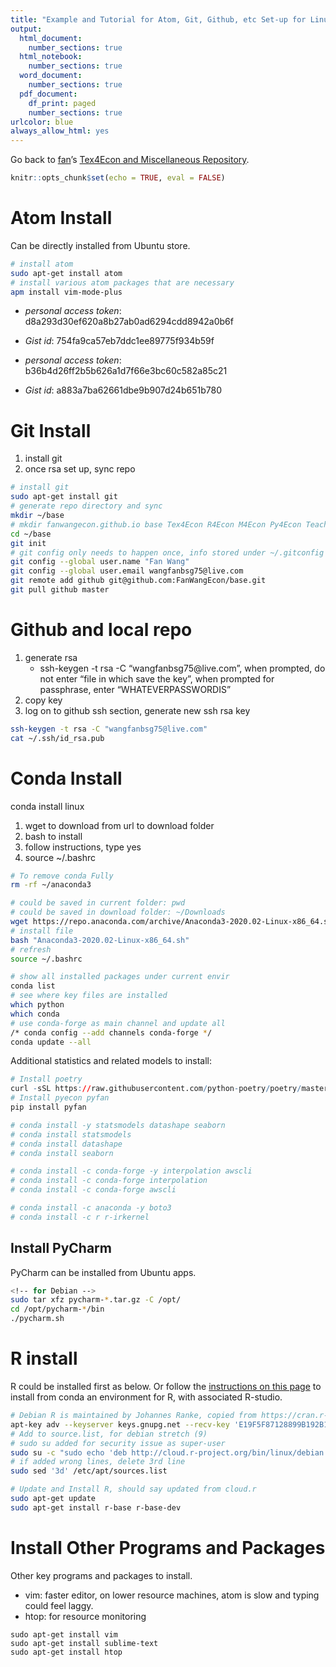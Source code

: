 ```yaml
---
title: "Example and Tutorial for Atom, Git, Github, etc Set-up for Linux"
output:
  html_document:
    number_sections: true
  html_notebook:
    number_sections: true
  word_document:
    number_sections: true
  pdf_document:
    df_print: paged
    number_sections: true
urlcolor: blue
always_allow_html: yes
---
```


Go back to [fan](http://fanwangecon.github.io/)'s [Tex4Econ and Miscellaneous Repository](http://fanwangecon.github.io/Tex4Econ/).

```r
knitr::opts_chunk$set(echo = TRUE, eval = FALSE)
```

# Atom Install

Can be directly installed from Ubuntu store.

```bash
# install atom
sudo apt-get install atom
# install various atom packages that are necessary
apm install vim-mode-plus
```

- *personal access token*: d8a293d30ef620a8b27ab0ad6294cdd8942a0b6f
- *Gist id*: 754fa9ca57eb7ddc1ee89775f934b59f

- *personal access token*: b36b4d26ff2b5b626a1d7f66e3bc60c582a85c21
- *Gist id*: a883a7ba62661dbe9b907d24b651b780

# Git Install

1. install git
2. once rsa set up, sync repo

```bash
# install git
sudo apt-get install git
# generate repo directory and sync
mkdir ~/base
# mkdir fanwangecon.github.io base Tex4Econ R4Econ M4Econ Py4Econ Teaching
cd ~/base
git init
# git config only needs to happen once, info stored under ~/.gitconfig
git config --global user.name "Fan Wang"
git config --global user.email wangfanbsg75@live.com
git remote add github git@github.com:FanWangEcon/base.git
git pull github master
```

# Github and local repo

1. generate rsa
    - ssh-keygen -t rsa -C "wangfanbsg75@live.com", when prompted, do not enter "file in which save the key", when prompted for passphrase, enter "WHATEVERPASSWORDIS"
2. copy key
3. log on to github ssh section, generate new ssh rsa key

```bash
ssh-keygen -t rsa -C "wangfanbsg75@live.com"
cat ~/.ssh/id_rsa.pub
```

# Conda Install

conda install linux

1. wget to download from url to download folder
2. bash to install
3. follow instructions, type yes
4. source ~/.bashrc

```bash
# To remove conda Fully
rm -rf ~/anaconda3

# could be saved in current folder: pwd
# could be saved in download folder: ~/Downloads
wget https://repo.anaconda.com/archive/Anaconda3-2020.02-Linux-x86_64.sh
# install file
bash "Anaconda3-2020.02-Linux-x86_64.sh"
# refresh
source ~/.bashrc

# show all installed packages under current envir
conda list
# see where key files are installed
which python
which conda
# use conda-forge as main channel and update all
/* conda config --add channels conda-forge */
conda update --all
```

Additional statistics and related models to install:

```r
# Install poetry 
curl -sSL https://raw.githubusercontent.com/python-poetry/poetry/master/get-poetry.py | python
# Install pyecon pyfan
pip install pyfan

# conda install -y statsmodels datashape seaborn
# conda install statsmodels
# conda install datashape
# conda install seaborn

# conda install -c conda-forge -y interpolation awscli
# conda install -c conda-forge interpolation
# conda install -c conda-forge awscli

# conda install -c anaconda -y boto3
# conda install -c r r-irkernel
```


## Install PyCharm

PyCharm can be installed from Ubuntu apps.

```bash
<!-- for Debian -->
sudo tar xfz pycharm-*.tar.gz -C /opt/
cd /opt/pycharm-*/bin
./pycharm.sh
```

# R install

R could be installed first as below. Or follow the [instructions on this page](https://fanwangecon.github.io/Tex4Econ/nontex/install/windows/fn_installations.html) to install from conda an environment for R, with associated R-studio.

```bash
# Debian R is maintained by Johannes Ranke, copied from https://cran.r-project.org/bin/linux/debian/:
apt-key adv --keyserver keys.gnupg.net --recv-key 'E19F5F87128899B192B1A2C2AD5F960A256A04AF'
# Add to source.list, for debian stretch (9)
# sudo su added for security issue as super-user
sudo su -c "sudo echo 'deb http://cloud.r-project.org/bin/linux/debian stretch-cran35/' >> /etc/apt/sources.list"
# if added wrong lines, delete 3rd line
sudo sed '3d' /etc/apt/sources.list

# Update and Install R, should say updated from cloud.r
sudo apt-get update
sudo apt-get install r-base r-base-dev
```

# Install Other Programs and Packages

Other key programs and packages to install.

- vim: faster editor, on lower resource machines, atom is slow and typing could feel laggy.
- htop: for resource monitoring

```
sudo apt-get install vim
sudo apt-get install sublime-text
sudo apt-get install htop
```
